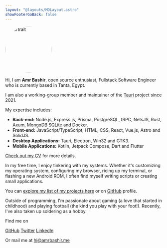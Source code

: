 ```yaml
---
layout: "@layouts/MDLayout.astro"
showFooterGoBack: false
---
```


<img src="/portrait.webp" alt="portrait" width="150" height="150" style="border-radius: 50%" class="mx-auto"/>

<br />

Hi, I am **Amr Bashir**, open source enthusiast, Fullstack Software Engineer who is currently based in Tanta, Egypt.

I am also a working-group member and maintainer of the
[<span class="print:hidden i-skill-icons-tauri-dark" /> Tauri](https://tauri.app) project since 2021.

My expertise includes:
- **Back-end:**
  <span class="print:hidden i-devicon-nodejs" /> Node.js,
  <span class="print:hidden i-simple-icons-express" /> Express.js,
  <span class="print:hidden i-devicon-prisma" /> Prisma,
  <span class="print:hidden i-devicon-postgresql" /> PostgreSQL,
  <span class="print:hidden i-devicon-trpc" /> tRPC,
  <span class="print:hidden i-devicon-nestjs" /> NetsJS,
  <span class="print:hidden i-simple-icons-rust color-#A04F12" /> Rust,
  <span class="print:hidden i-myicons-tokio" /> Axum,
  <span class="print:hidden i-devicon-mongodb" /> MongoDB
  <span class="print:hidden i-devicon-sqlite" /> SQLite and
  <span class="print:hidden i-devicon-docker" /> Docker.
- **Front-end:**
  <span class="print:hidden i-devicon-javascript" /> JavaScript/<span class="print:hidden i-devicon-typescript" />TypeScript,
  <span class="print:hidden i-devicon-html5" /> HTML,
  <span class="print:hidden i-devicon-css3" /> CSS,
  <span class="print:hidden i-skill-icons-react-dark" /> React,
  <span class="print:hidden i-devicon-vuejs" /> Vue.js,
  <span class="print:hidden i-devicon-astro" /> Astro and
  <span class="print:hidden i-devicon-solidjs" /> SolidJS.
- **Desktop Applications:**
  <span class="print:hidden i-skill-icons-tauri-dark" /> Tauri,
  <span class="print:hidden i-skill-icons-electron" /> Electron,
  <span class="print:hidden i-skill-icons-windows-dark" /> Win32 and
  <span class="print:hidden i-skill-icons-gtk-dark dark:i-skill-icons-gtk-light" /> GTK3.
- **Mobile Applications:**
  <span class="print:hidden i-devicon-kotlin" /> Kotlin,
  <span class="print:hidden i-devicon-jetpackcompose" /> Jetpack Compose,
  <span class="print:hidden i-devicon-dart" /> Dart and
  <span class="print:hidden i-devicon-flutter" /> Flutter


[Check out my CV](/cv) for more details.

In my free time, I enjoy tinkering with my systems. Whether it's customizing my operating system,
configuring my browser, ricing up my terminal, or flashing a new Android ROM,
I often find myself writing scripts or creating small applications.

You can [explore my list of my projects here](/projects)
or on [<span class="print:hidden i-ri-github-line" /> GitHub](https://github.com/amrbashir) profile.

Outside of programming, I'm passionate about gaming (a love that started in childhood) and playing football (the kind you play with your foot!). Recently, I've also taken up soldering as a hobby.

<div class="separator w-50 m-auto my-10"></div>

Find me on

[<span class="print:hidden i-ri-github-line" /> GitHub](https://github.com/amrbashir)
[<span class="print:hidden i-ri-twitter-line" />Twitter](https://github.com/amrbashir)
[<span class="print:hidden i-ri-linkedin-box-line" />LinkedIn](https://www.linkedin.com/in/amrbashir-dev)

Or mail me at hi@amrbashir.me

